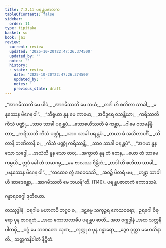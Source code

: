 ```yaml
---
title: 7.2.11 ပရန္တပဇာတက
tableOfContents: false
sidebar:
  order: 11
type: tipitaka
basket: su
book: ja1
review:
  current: review
  updated: '2025-10-20T22:47:26.374500'
  updated_by: ''
  notes: ''
  history:
  - state: review
    date: '2025-10-20T22:47:26.374500'
    updated_by: ''
    notes: ''
    previous_state: draft
---
```



<DynamicBreadcrumb />


<ReviewStatus review={frontmatter.review} showDetails={true} />

<HypothesisAnnotation frontmatter={frontmatter} />

<Division number="154" book="ja1" e="ch" v="22" p="173">

<Paragraph number="1660" type="verses" book="ja1">
_“အာဂမိဿတိ မေ ပါပံ,_  
_အာဂမိဿတိ မေ ဘယံ;_  
_တဒါ ဟိ စလိတာ သာခါ,_  
_မနုဿေန မိဂေန ဝါ”._  

</Paragraph>

</Division>
<Division number="155" book="ja1" e="ch" v="22" p="173">

<Paragraph number="1661" type="verses" book="ja1">
_“ဘီရုယာ နူန မေ ကာမော,_  
_အဝိဒူရေ ဝသန္တိယာ;_  
_ကရိဿတိ ကိသံ ပဏ္ဍုံ,_  
_သာဝ သာခါ ပရန္တပံ._  

</Paragraph>

</Division>
<Division number="156" book="ja1" e="ch" v="22" p="174">

<Paragraph number="1662" type="verses" book="ja1">
_သောစယိဿတိ မံ ကန္တာ,_  
_ဂါမေ ဝသမနိန္ဒိတာ;_  
_ကရိဿတိ ကိသံ ပဏ္ဍုံ,_  
_သာဝ သာခါ ပရန္တပံ._  

</Paragraph>

</Division>
<Division number="157" book="ja1" e="ch" v="22" p="174">

<Paragraph number="1663" type="verses" book="ja1">
_တယာ မံ အသိတာပင်္ဂိ,_  
_သိတာနိ ဘဏိတာနိ စ;_  
_ကိသံ ပဏ္ဍုံ ကရိဿန္တိ,_  
_သာဝ သာခါ ပရန္တပံ”._  

</Paragraph>

</Division>
<Division number="158" book="ja1" e="ch" v="22" p="174">

<Paragraph number="1664" type="verses" book="ja1">
_“အဂမာ နူန သော သဒ္ဒေါ,_  
_အသံသိ နူန သော တဝ;_  
_အက္ခာတံ နူန တံ တေန,_  
_ယော တံ သာခမကမ္ပယိ._  

</Paragraph>

</Division>
<Division number="159" book="ja1" e="ch" v="22" p="174">

<Paragraph number="1665" type="verses" book="ja1">
ဣဒံ ခေါ တံ သမာဂမ္မ,_  
_မမ ဗာလဿ စိန္တိတံ;_  
_တဒါ ဟိ စလိတာ သာခါ,_  
_မနုဿေန မိဂေန ဝါ”._  

</Paragraph>

</Division>
<Division number="160" book="ja1" e="ch" v="22" p="174">

<Paragraph number="1666" type="verses" book="ja1">
_“တထေဝ တွံ အဝေဒေသိ,_  
_အဝဉ္စိ ပိတရံ မမ;_  
_ဟန္တွာ သာခါဟိ ဆာဒေန္တော,_  
_အာဂမိဿတိ မေ ဘယန်”တိ. (1140)_  


</Paragraph>
</Division>

<Paragraph number="1667" type="center" book="ja1">
ပရန္တပဇာတကံ ဧကာဒသမံ.

  
ဂန္ဓာရဝဂ္ဂေါ ဒုတိယော.



</Paragraph>

<Paragraph number="1668" type="center" book="ja1">
တဿုဒ္ဒါနံ


</Paragraph>

<Paragraph number="1669" type="verses" book="ja1">
_ဝရဂါမ မဟာကပိ ဘဂ္ဂဝ စ,_  
_ဒဠှဓမ္မ သကုဉ္ဇရ ကေသဝရော;_  
ဥရဂေါ ဝိဓုရော ပုန ဇာဂရတံ,_  
_အထ ကောသလာဓိပ ပရန္တပ စာတိ._  


</Paragraph>

<Paragraph number="1670" type="center" book="ja1">
အထ ဝဂ္ဂုဒ္ဒါနံ


</Paragraph>

<Paragraph number="1671" type="verses" book="ja1">
_အထ သတ္တနိပါတမှိ,_  
_ဝဂ္ဂံ မေ ဘဏတော သုဏ;_  
_ကုက္ကု စ ပုန ဂန္ဓာရော,_  
_ဒွေဝ ဝုတ္တာ မဟေသိနာတိ._  


</Paragraph>

<Paragraph number="1672" type="center" book="ja1">
သတ္တကနိပါတံ နိဋ္ဌိတံ.
</Paragraph>